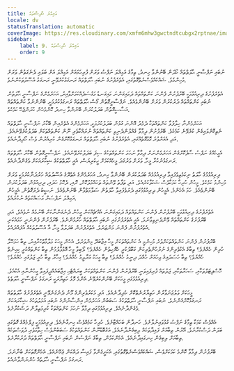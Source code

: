 ```yaml
---
title: އަމިއްލަ ޙާދިސާތައް
locale: dv
statusTranslation: automatic
coverImage: https://res.cloudinary.com/xmfm6mhw3gwctndtcubgx2rptnae/image/upload/v1740468922/small_cover_tratado_de_psicologia_revolucionaria_a4c0dca4e0.webp
sidebar:
    label: 9. އަމިއްލަ ޙާދިސާތައް
    order: 9
---
```

ނުބައި ނަފްސާނީ ޙާލަތްތައް ހޯދަން ބޭނުންވާ ހިނދު، ތިމާގެ އަމިއްލަ ނަފްސު ވަރަށް ފުރިހަމައަށް އަމިއްލަ އަށް ބަލައި ދެނެގަތުން ވަރަށް މުހިންމެވެ. ޝައްކެއްވެސްނެތްގޮތުގައި، އެތެރެފުށުގެ ނުބައި ޙާލަތްތައް ރަނގަޅުކުރެވޭނީ ރަނގަޅު އުސޫލުތަކުންނެވެ.

އެތެރެފުށުގެ ދިރިއުޅުމަކީ ބޭރުފުށުން ފެންނަ ކަންތައްތައް ދަމައިގަންނަ މައިގަނޑު މަގުސަދެއްކަމަށްވާއިރު، އަހަރެމެންގެ ނަފްސާނީ ޙާލަތުން ނުބައި ކަންތައްތައް ދުރުކުރުން ވަރަށް ބޭނުންވެއެވެ. ނަފްސާނީގޮތުން ގޯސް ޙާލަތްތައް ރަނގަޅުކުރުމަކީ، ބޭނުންނުވާ ކަންތައްތައް އަސާސީގޮތުން ބަދަލުކުރަން ބޭނުންވާ ހިނދު ކޮންމެހެން ކުރަންޖެހޭ ކަމެކެވެ.

އަހަރެމެންނާ ހިލާފުވާ ކަންތައްތަކާ ދެމެދު އޮންނަ ގުޅުން ބަދަލުކުރުމަކީ، އަހަރެމެންގެ އެތެރެއިން ބޭކާރު ނަފްސާނީ ޙާލަތްތައް ނެތިކޮށްލައިގެން ކުރެވޭނެ ކަމެކެވެ. ބޭރުފުށުން ދިމާވާ ގެއްލުންދެނިވި ކަންތައްތައް ނުރައްކާތެރި ނޫން ކަންތައްތަކަށް ބަދަލުކުރެވޭނެއެވެ. އަދި އެއަށްވުރެ މޮޅުގޮތެއްގައި، އެތެރެފުށުގެ ނުބައި ޙާލަތްތައް ރަނގަޅުކޮށްގެން ކުރިއެރުން ވެސް ހޯދިދާނެއެވެ.

އެމީހެއްގެ ނަފްސު ސާފުކޮށްގެން އަހަރެމެންނަށް ދިމާވާ ނަހަމަ ކަންތައްތަކުގެ ސިފަ ބަދަލުކުރެވޭނެއެވެ. ނަފްސާނީގޮތުން ބޭކާރު ޙާލަތްތައް ރަނގަޅުނުކުރާ މީހާ، ވަރަށް ވަރުގަދަ މީހެއްކަމަށް ހީކުރިޔަސް، އެއީ ހާލަތްތަކުގެ ޝިކާރައަކަށް ވެގެންދާނެއެވެ.

ދިރިއުޅުމުގެ ހާލަތު ނިކަމެތިވެފައިވާ ދިރިއުޅުމެއް ބަދަލުކުރަން ބޭނުންވާ ހިނދު، އަހަރެމެންގެ އެތެރޭގެ އުސޫލުތައް ހަރުދަނާކުރުމަކީ ވަރަށް މުހިންމު ކަމެކެވެ. މީހުން ހުރިހާ ކަމަކާވެސް ޝަކުވާކުރެއެވެ. އަދި ތަފާތު ވޭންތައް ތަހައްމުލުކޮށް، ރޮއި، ދެކޮޅު ހަދައި، ދިރިއުޅުން ބަދަލުކުރަން ބޭނުންވެއެވެ. ހަމަ އެހެންމެ، އެމީހުން ދިރިއުޅުމުގައި ދެރަވެފައިވާ ހާލަތުން ސަލާމަތްވާން ބޭނުންވެއެވެ. ނަސީބު ދެރަގޮތުން، އެމީހުން އަމިއްލަ ނަފްސަށް މަސައްކަތެއް ނުކުރެއެވެ.

އެތެރެފުށުގެ ދިރިއުޅުމަކީ ބޭރުފުށުން ފެންނަ ކަންތައްތައް ދަމައިގަންނަ އެއްޗެއްކަން މީހުން ދެނެގަންނާކަށް ބޭނުމެއް ނުވެއެވެ. އަދި ބޭރުފުށުގެ ކަންތައްތައް ވޭންދެނިވިވާނަމަ، އެއީ އެތެރެފުށުގައި ނުބައި ޙާލަތްތައް ހުރުމުންނެވެ. ބޭރުފުށުން ފެންނަނީ ހަމައެކަނި އެތެރެފުށުން ފެންނަ މަންޒަރެވެ. އެތެރެފުށުން ބަދަލުވާ މީހާ، އާ އުސޫލުތަކެއް އުފައްދައެވެ.

ބޭރުފުށުން ފެންނަ ކަންތައްތަކަށްވުރެ މުހިންމީ އެ ކަންތައްތަކަށް މީހާ އިޖާބަދޭ މިންވަރެވެ. އެހެން މީހަކު މަލާމާތްކުރާއިރު، ތިބާ ހަމަހޭލާ ހުރިން ހެއްޔެވެ؟ ތިބާގެ އެކުވެރިންގެ ނުރުހުންތެރިކަން ގަބޫލުކުރީ ހެޔޮހިތުން ހެއްޔެވެ؟ ލޯބިވާ މީހާ އޮޅުވާލުމުން ތިބާ ކަންތައްކުރީ ކިހިނެތް ހެއްޔެވެ؟ ތިބާ ހަސަދައިގެ ވިހައަށް ހުއްދަ ދިނީމު ހެއްޔެވެ؟ ތިބާ މީހަކު މަރާލީމު ހެއްޔެވެ؟ މިހާރު ތިބާ ހުރީ ޖަލުގައި ހެއްޔެވެ؟

ހޮސްޕިޓަލްތަކާއި، ސަހަރާތަކާއި، ޖަލުތައް ފުރިފައިވަނީ ބޭރުފުށުން ފެންނަ ކަންތައްތަކަށް ބީރައްޓެހި އިޖާބައެއްދީފައިވާ މީހުންނާއި އެކުއެވެ. ދިރިއުޅުމުގައި މީހަކަށް ބޭނުންކުރެވޭނެ އެންމެ މޮޅު ހަތިޔާރަކީ ރަނގަޅު ނަފްސާނީ ޙާލަތެވެ.

މީހަކަށް ވަލުޖަނަވާރުން ހަތިޔާރުނެތްކޮށް ހެދިދާނެއެވެ. އަދި މަކަރުވެރިންގެ މޫނު ދެނެގަނެވޭނީ އެތެރެފުށުގެ ހާލަތުތައް ރަނގަޅުކޮށްގެންނެވެ. ނުބައި ނަފްސާނީ ޙާލަތްތަކުގެ ސަބަބުން އަހަރެމެން އިންސާނުންގެ ނުބައި އަމަލުތަކުގެ ޝިކާރައަކަށް ވެގެންދާނެއެވެ. ދިރިއުޅުމުގައި ދިމާވާ ނަހަމަ ކަންތައްތަކާ ކުރިމަތިލާން ދަސްކުރާށެވެ.

އެއްވެސް ކަމަކާ ތިމާގެ ނަފްސު ގުޅުވައިނުލާށެވެ. ހަނދާން ބަހައްޓާށެވެ. ހުރިހާ ކަމެއްވެސް ހިނގާނެއެވެ. ދިރިއުޅުމަކީ ފިލްމެއްގެ ގޮތުގައި ބަލަން ދަސްކުރާށެވެ. އޭރުން ތިބާއަށް ފައިދާތަކެއް ލިބިގެންދާނެއެވެ. އަގުބޮޑުނޫން ކަންތައްތަކުގެ ސަބަބުންވެސް ހިތާމަވެރި ދުވަސްތަކެއް ތިބާއަށް ލިބިގެން ހިނގައިދާނެއެވެ. އެހެންކަމުން، ތިބާގެ ނަފްސުން ނުބައި ނަފްސާނީ ޙާލަތްތައް ދުރުކުރާށެވެ.

ބޭރުފުށުން ދިމާވާ ކޮންމެ ކަމަކަށްވެސް، ޝައްކެއްވެސްނެތްގޮތުގައި، އެކަށީގެންވާ ފައިސާ ދައްކަން ޖެހޭނެއެވެ. އެހެންގޮތަކަށް ބުނާނަމަ، ރަނގަޅު ނަފްސާނީ ޙާލަތެއް ހުންނަންވާނެއެވެ.

